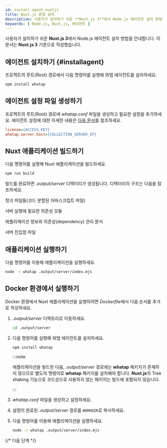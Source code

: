 ```yaml
---
id: install-agent-nuxtjs
title: Nuxt.js 환경 설치
description: 사용자가 설치하기 쉬운 **Nuxt.js 3**에서 Node.js 에이전트 설치 방법을 안내합니다.
keywords: [ Node.js, Nuxt.js, 에이전트 ]
---
```


사용자가 설치하기 쉬운 **Nuxt.js 3**에서 Node.js 에이전트 설치 방법을 안내합니다. 이 문서는 **Nuxt.js 3** 기준으로 작성했습니다.

<Steps>

## 에이전트 설치하기 {#installagent}

프로젝트의 루트(Root) 경로에서 다음 명령어를 실행해 와탭 에이전트를 설치하세요.

```bash title="BASH"
npm install whatap
```

## 에이전트 설정 파일 생성하기

프로젝트의 루트(Root) 경로에 *whatap.conf* 파일을 생성하고 필요한 설정을 추가하세요. 에이전트 설정에 대한 자세한 내용은 [다음 문서](set-agent)를 참조하세요.

```ini title='whatap.conf'
license={ACCESS_KEY}
whatap.server.host={COLLECTION_SERVER_IP}
```

## Nuxt 애플리케이션 빌드하기

다음 명령어를 실행해 Nuxt 애플리케이션을 빌드하세요.

```bash title="BASH"
npm run build
```

빌드를 완료하면 *.output/server* 디렉터리가 생성됩니다. 디렉터리의 구조는 다음을 참조하세요.

<Filetree name=".output/server/" open>

<FiletreeItem name="chunks/" type="folder">청크 파일들(코드 분할된 자바스크립트 파일)</FiletreeItem>

<FiletreeItem name="node_modules/" type="folder">서버 실행에 필요한 의존성 모듈</FiletreeItem>

<FiletreeItem name="package.json" type="file">애플리케이션 정보와 의존성(dependency) 관리 문서</FiletreeItem>

<FiletreeItem name="index.mjs" type="file">서버 진입점 파일</FiletreeItem>

</Filetree>


## 애플리케이션 실행하기

다음 명령어를 이용해 애플리케이션을 실행하세요.

```bash title="BASH"
node -r whatap .output/server/index.mjs
```

</Steps>

## Docker 환경에서 실행하기

Docker 환경에서 Nuxt 애플리케이션을 실행하려면 *Dockerfile*에서 다음 순서를 추가로 작성하세요.

1. *.output/server* 디렉토리로 이동하세요.

    ```bash title="BASH"
    cd .output/server
    ```

1. 다음 명령어를 실행해 와탭 에이전트를 설치하세요.

    ```bash title="BASH"
    npm install whatap
    ```

    :::note

    애플리케이션을 빌드한 다음, *.output/server* 경로에는 **whatap** 패키지가 존재하지 않으므로 별도의 명령어로 **whatap** 패키지를 설치해야 합니다. **Nuxt.js**의 Tree shaking 기능으로 코드상으로 사용하지 않는 패키지는 빌드에 포함되지 않습니다.

    :::

1. *whatap.conf* 파일을 생성하고 설정하세요.

1. 설정이 완료된 *.output/server* 경로를 `WORKDIR`로 복사하세요.

1. 다음 명령어를 이용해 애플리케이션을 실행하세요.

    ```bash title="BASH"
    node -r whatap .output/server/index.mjs
    ```

{/* 다음 단계 */}

<NextSteps />